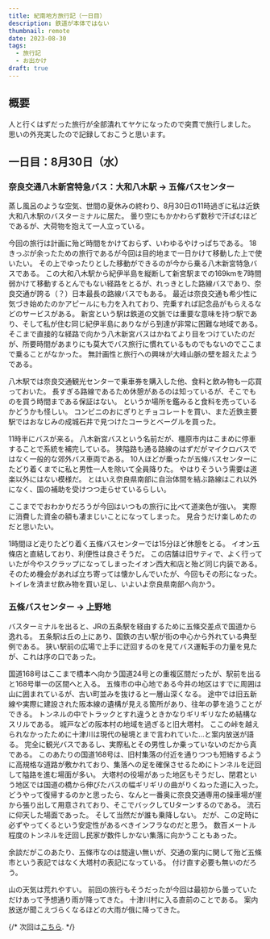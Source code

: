 ```yaml
---
title: 紀南地方旅行記（一日目）
description: 鉄道が本体ではない
thumbnail: remote
date: 2023-08-30
tags:
  - 旅行記
  - お出かけ
draft: true
---
```



## 概要

人と行くはずだった旅行が全部潰れてヤケになったので突貫で旅行しました。
思いの外充実したので記録しておこうと思います。

## 一日目：8月30日（水）

### 奈良交通八木新宮特急バス：大和八木駅 &rarr; 五條バスセンター

蒸し風呂のような空気、世間の夏休みの終わり、8月30日の11時過ぎに私は近鉄大和八木駅のバスターミナルに居た。
曇り空にもかかわらず数秒で汗ばむほどであるが、大荷物を抱えて一人立っている。

今回の旅行は計画に殆ど時間をかけておらず、いわゆるやけっぱちである。
18きっぷが余ったための旅行であるが今回は目的地まで一日かけて移動した上で使いたい。
その上でゆったりとした移動ができるのが今から乗る八木新宮特急バスである。
この大和八木駅から紀伊半島を縦断して新宮駅までの169kmを7時間弱かけて移動するとんでもない経路をとるが、れっきとした路線バスであり、奈良交通が誇る（？）日本最長の路線バスでもある。
最近は奈良交通も希少性に気づき始めたのかアピールにも力を入れており、完乗すれば記念品がもらえるなどのサービスがある。
新宮という駅は鉄道の文脈では重要な意味を持つ駅であり、そして私が住む同じ紀伊半島にありながら到達が非常に困難な地域である。
そこまで直接的な経路で向かう八木新宮バスはかねてより目をつけていたのだが、所要時間があまりにも莫大でバス旅行に慣れているものでもないのでここまで乗ることがなかった。
無計画性と旅行への興味が大峰山脈の壁を超えたようである。

八木駅では奈良交通観光センターで乗車券を購入した他、食料と飲み物も一応買っておいた。
長すぎる路線であるため休憩があるのは知っているが、そこでものを買う時間まである保証はない。
というか場所を鑑みると食料を売っているかどうかも怪しい。
コンビニのおにぎりとチョコレートを買い、また近鉄主要駅ではおなじみの成城石井で見つけたコーラとベーグルを買った。

11時半にバスが来る。
八木新宮バスという名前だが、橿原市内はこまめに停車することで系統を補完している。
狭隘路も通る路線のはずだがマイクロバスではなく一般的な郊外バス車両である。
10人ほどが乗ったが五條バスセンターにたどり着くまでに私と男性一人を除いて全員降りた。
やはりそういう需要は道楽以外にはない模様だ。
とはいえ奈良県南部に自治体間を結ぶ路線はこれ以外になく、国の補助を受けつつ走らせているらしい。

ここまででおわかりだろうが今回はいつもの旅行に比べて道楽色が強い。
実際に消費した資金の額も凄まじいことになってしまった。
見合うだけ楽しめたのだと思いたい。

1時間ほど走りたどり着く五條バスセンターでは15分ほど休憩をとる。
イオン五條店と直結しており、利便性は良さそうだ。
この店舗は旧サティで、よく行っていたが今やスクラップになってしまったイオン西大和店と殆ど同じ内装である。
そのため機会があれば立ち寄っては懐かしんでいたが、今回もその形になった。
トイレを済ませ飲み物を買い足し、いよいよ奈良県南部へ向かう。

### 五條バスセンター &rarr; 上野地

バスターミナルを出ると、JRの五条駅を経由するために五條交差点で国道から逸れる。
五条駅は丘の上にあり、国鉄の古い駅が街の中心から外れている典型例である。
狭い駅前の広場で上手に迂回するのを見てバス運転手の力量を見たが、これは序の口であった。

国道168号はここまで橋本へ向かう国道24号との重複区間だったが、駅前を出ると168号単一の区間へと入る。
五條市の中心地である今井の地区はすでに周囲は山に囲まれているが、古い町並みを抜けると一層山深くなる。
途中では旧五新線や実際に建設された阪本線の遺構が見える箇所があり、往年の夢を追うことができる。
トンネルの中でトラックとすれ違うときかなりギリギリなため結構なスリルである。
城戸などの阪本村の地域を過ぎると旧大塔村。
ここの峠を越えられなかったために十津川は現代の秘境とまで言われていた...と案内放送が語る。
完全に観光バスであるし、実際私とその男性しか乗っていないのだから真である。
このあたりの国道168号は、旧村集落の付近を通りつつも短絡するように高規格な道路が敷かれており、集落への足を確保させるためにトンネルを迂回して隘路を進む場面が多い。
大塔村の役場があった地区もそうだし、閉君という地区では国道の橋から伸びたバスの幅ギリギリの曲がりくねった道に入った。
どうやって復帰するのかと思ったら、なんと一番奥に奈良交通専用の操車場が崖から張り出して用意されており、そこでバックしてUターンするのである。
流石に仰天した場面であった。
そして当然だが誰も乗降しない。
だが、この定時に必ずやってくるという安定性があるべきインフラなのだと思う。
数百メートル程度のトンネルを迂回し民家が数件しかない集落に向かうこともあった。

余談だがこのあたり、五條市なのは間違い無いが、交通の案内に関して殆ど五條市という表記ではなく大塔村の表記になっている。
付け直す必要も無いのだろう。

山の天気は荒れやすい。
前回の旅行もそうだったが今回は最初から曇っていただけあって予想通り雨が降ってきた。
十津川村に入る直前のことである。
案内放送が聞こえづらくなるほどの大雨が俄に降ってきた。

{/* 次回は[こちら](./20230820-18kippu-1-3). */}
